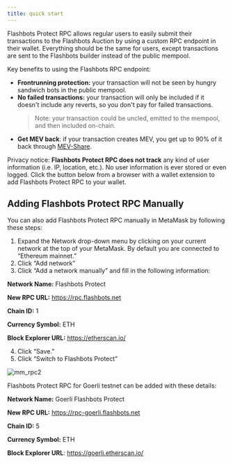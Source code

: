 ```yaml
---
title: quick start
---
```



Flashbots Protect RPC allows regular users to easily submit their transactions to the Flashbots Auction by using a custom RPC endpoint in their wallet. Everything should be the same for users, except transactions are sent to the Flashbots builder instead of the public mempool.

Key benefits to using the Flashbots RPC endpoint:

- **Frontrunning protection:** your transaction will not be seen by hungry sandwich bots in the public mempool.
- **No failed transactions:** your transaction will only be included if it doesn't include any reverts, so you don't pay for failed transactions.
    > Note: your transaction could be uncled, emitted to the mempool, and then included on-chain.
- **Get MEV back**: if your transaction creates MEV, you get up to 90% of it back through [MEV-Share](/flashbots-mev-share/overview).

Privacy notice: **Flashbots Protect RPC does not track** any kind of user information (i.e. IP, location, etc.). No user information is ever stored or even logged.
Click the button below from a browser with a wallet extension to add Flashbots Protect RPC to your wallet.

<ProtectButtonSelector />

## Adding Flashbots Protect RPC Manually
You can also add Flashbots Protect RPC manually in MetaMask by following these steps:
1. Expand the Network drop-down menu by clicking on your current network at the top of your MetaMask. By default you are connected to “Ethereum mainnet.”
2. Click “Add network”
3. Click “Add a network manually” and fill in the following information:

**Network Name:** Flashbots Protect

**New RPC URL:** https://rpc.flashbots.net

**Chain ID:** 1

**Currency Symbol:** ETH

**Block Explorer URL:** https://etherscan.io/

4. Click “Save.”
5. Click “Switch to Flashbots Protect”

![mm_rpc2](docs/flashbots-protect/rpc/mm_rpc2.png)

Flashbots Protect RPC for Goerli testnet can be added with these details:

**Network Name:** Goerli Flashbots Protect

**New RPC URL:** https://rpc-goerli.flashbots.net

**Chain ID:** 5

**Currency Symbol:** ETH

**Block Explorer URL**: https://goerli.etherscan.io/
